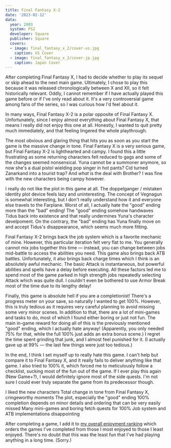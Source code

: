 ```yaml
---
title: Final Fantasy X-2
date: '2023-02-12'
data:
  year: 2003
  system: PS2
  developer: Square
  publisher: Square
  covers:
  - image: final_fantasy_x_2/cover-us.jpg
    caption: US Cover
  - image: final_fantasy_x_2/cover-jp.jpg
    caption: Japan Cover
---
```

After completing Final&nbsp;Fantasy&nbsp;X, I had to decide whether to play its sequel or skip ahead to the next main
game. Ultimately, I chose to play this because it was released chronologically between X and XII, so it felt
historically relevant. Oddly, I cannot remember if I have actually played this game before or if I've only read
about it. It's a very controversial game among fans of the series, so I was curious how I'd feel about it.

<GameHeader />

In many ways, Final&nbsp;Fantasy&nbsp;X-2 is a polar opposite of Final&nbsp;Fantasy&nbsp;X. Unfortunately, since I enjoy
almost everything about Final&nbsp;Fantasy&nbsp;X, that means I really did not enjoy this one at all. Honestly, I wanted
to quit pretty much immediately, and that feeling lingered the whole playthrough.

The most obvious and glaring thing that hits you as soon as you start the game is the massive change in tone.
Final&nbsp;Fantasy&nbsp;X is a very serious game, but Final&nbsp;Fantasy&nbsp;X-2 is lighthearted and campy. I found
this a little frustrating as some returning characters felt reduced to gags and some of the changes seemed nonsensical.
<Spoiler>Yuna cannot be a summoner anymore, so now she's a dual pistol wielding pop singer in hot pants? Cid turned
Zanarkand into a tourist trap? And _what_ is the deal with Brother?</Spoiler> I was fine with the new characters being
campy however.

I really do not like the plot in this game at all. The <Spoiler>doppelganger / mistaken identity</Spoiler> plot device
feels lazy and uninteresting. The concept of <Spoiler>Vegnagun</Spoiler> is somewhat interesting, but I don't really
understand how <Spoiler>it and everyone else travels to the Farplane.</Spoiler> Worst of all, I actually hate the "good"
ending more than the "bad" ending! <Spoiler>The "good" ending somehow handwaves Tidus back into existence and that
really undermines Yuna's character develpoment. On the contrary, the "bad" ending has Yuna finally move on and accept
Tidus's disappearance, which seems much more fitting.</Spoiler>

Final&nbsp;Fantasy&nbsp;X-2 brings back the job system which is a favorite mechanic of mine. However, this particular
iteration felt very flat to me. You generally cannot mix jobs together this time &mdash; instead, you can change between
jobs mid-battle to access the abilities you need. This game also brings back ATB battles. Unfortunately, it also brings
back charge times which I think is an absolutely awful mechanic. The basic Attack is instantaneous, but powerful
abilities and spells have a delay before executing. All these factors led me to spend most of the game parked in high
strength jobs repeatedly selecting Attack which was quite dull. I couldn't even be bothered to use Armor&nbsp;Break
most of the time due to its lengthy delay!

Finally, this game is absolute hell if you are a completionist! There's a progress meter on your save, so naturally I
wanted to get 100%. However, this is truly tedious as it requires very careful planning to avoid missing some very minor
scenes. In addition to that, there are a lot of mini-games and tasks to do, most of which I found either boring or just
not fun. The main in-game reward for doing all of this is the previously mentioned "good" ending, which I actually hate
anyway! (Apparently, you only needed 75% for that, while the full 100% just adds an extra bonus scene.) I regret the
time spent grinding that junk, and I almost feel punished for it. (I actually gave up at 99% &mdash; the last few things
were just too tedious.)

In the end, I think I set myself up to really hate this game. I can't help but compare it to Final&nbsp;Fantasy&nbsp;X,
and it really fails to deliver anything like that game. I also tried to 100% it, which forced me to meticulously follow
a checklist, sucking most of the fun out of the game. If I ever play this again (New Game+?), I would definitely ignore
most of the side quests. I'm not sure I could ever truly separate the game from its predecessor though.

<LikedDisliked>
  <LikedList>
    <LikedItem>I liked the new characters</LikedItem>
  </LikedList>
  <DislikedList>
    <DislikedItem>Total change in tone from Final&nbsp;Fantasy&nbsp;X, cringeworthy moments</DislikedItem>
    <DislikedItem>The plot, especially the "good" ending</DislikedItem>
    <DislikedItem>100% completion depends on minor details and ordering that can be very easily missed</DislikedItem>
    <DislikedItem>Many mini-games and boring fetch quests for 100%</DislikedItem>
    <DislikedItem>Job system and ATB implementations disappointing</DislikedItem>
  </DislikedList>
</LikedDisliked>

After completing a game, I add it to [my overall enjoyment ranking](/ranking) which orders the games I've completed from
those I most enjoyed to those I least enjoyed. There's no doubt that this was the least fun that I've had playing
anything in a long time. (Sorry.)

<GameRanking game={slug} />
